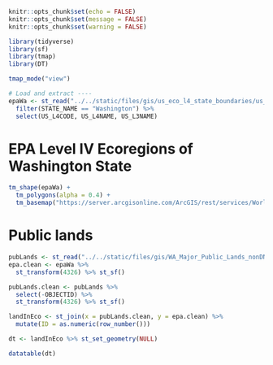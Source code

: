 ```r
knitr::opts_chunk$set(echo = FALSE)
knitr::opts_chunk$set(message = FALSE)
knitr::opts_chunk$set(warning = FALSE)
```

```r
library(tidyverse)
library(sf)
library(tmap)
library(DT)

tmap_mode("view")

# Load and extract ----
epaWa <- st_read("../../static/files/gis/us_eco_l4_state_boundaries/us_eco_l4.shp") %>% 
  filter(STATE_NAME == "Washington") %>% 
  select(US_L4CODE, US_L4NAME, US_L3NAME)
```

# EPA Level IV Ecoregions of Washington State

```r
tm_shape(epaWa) +
  tm_polygons(alpha = 0.4) +
  tm_basemap("https://server.arcgisonline.com/ArcGIS/rest/services/World_Topo_Map/MapServer/tile/{z}/{y}/{x}")
```

# Public lands 

```r
pubLands <- st_read("../../static/files/gis/WA_Major_Public_Lands_nonDNR/WA_Major_Public_Lands_nonDNR.shp")
epa.clean <- epaWa %>% 
  st_transform(4326) %>% st_sf()

pubLands.clean <- pubLands %>% 
  select(-OBJECTID) %>% 
  st_transform(4326) %>% st_sf()

landInEco <- st_join(x = pubLands.clean, y = epa.clean) %>% 
  mutate(ID = as.numeric(row_number()))

dt <- landInEco %>% st_set_geometry(NULL)

datatable(dt)
```